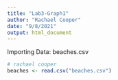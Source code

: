 ```yaml
---
title: "Lab3-Graph1"
author: "Rachael Cooper"
date: "9/8/2021"
output: html_document
---
```


Importing Data: beaches.csv
```r
# rachael cooper
beaches <- read.csv("beaches.csv")
```
